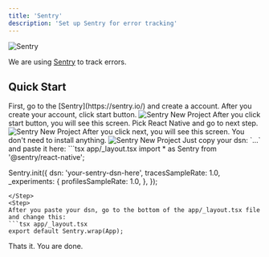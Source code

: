 ```yaml
---
title: 'Sentry'
description: 'Set up Sentry for error tracking'
---
```


<Frame>
<img src="/images/header/sentry.png" alt="Sentry" className="w-full h-full rounded-xl" />
</Frame>

We are using [Sentry](https://sentry.io/) to track errors.

## Quick Start
<Steps>
  <Step>
  First, go to the [Sentry](https://sentry.io/) and create a account.
  </Step>
  <Step>
  After you create your account, click start button.
  <Frame>
  <img src="/images/sentry/sentry1.png" alt="Sentry New Project" className="rounded-2xl w-full" />
  </Frame>
  </Step>
  <Step>
  After you click start button, you will see this screen.
  Pick React Native and go to next step.
  <Frame>
  <img src="/images/sentry/sentry2.png" alt="Sentry New Project" className="rounded-2xl w-full" />
  </Frame>
  </Step>
  <Step>
  After you click next, you will see this screen.
  <Info>
    You don't need to install anything.
  </Info>
  <Frame>
  <img src="/images/sentry/sentry3.png" alt="Sentry New Project" className="rounded-2xl w-full" />
  </Frame>
  Just copy your dsn: `...` and paste it here:
  ```tsx app/_layout.tsx
  import * as Sentry from '@sentry/react-native';

  Sentry.init({
    dsn: 'your-sentry-dsn-here',
    tracesSampleRate: 1.0,
    _experiments: {
      profilesSampleRate: 1.0,
    },
  });
  ```
  </Step>
  <Step>
  After you paste your dsn, go to the bottom of the app/_layout.tsx file and change this:
  ```tsx app/_layout.tsx
  export default Sentry.wrap(App);
  ```
  </Step>
</Steps>

<Check>
Thats it. You are done.
</Check>